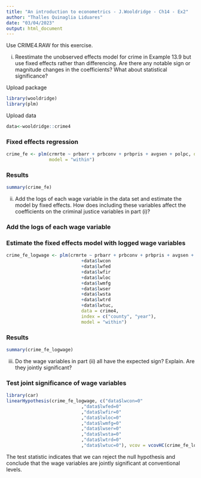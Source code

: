 ---
title: "An introduction to econometrics - J.Wooldridge - Ch14 - Ex2"
author: "Thalles Quinaglia Liduares"
date: "03/04/2023"
output: html_document
---

Use CRIME4.RAW  for this exercise.

(i) Reestimate the unobserved effects model for crime in Example 13.9 but use fixed 
effects rather than differencing. Are there any notable sign or magnitude changes 
in the coefficients? What about statistical significance?

Upload package

```{r}
library(wooldridge)
library(plm)
```

Upload data

```{r}
data<-wooldridge::crime4
```
### Fixed effects regression
```{r}

crime_fe <- plm(crmrte ~ prbarr + prbconv + prbpris + avgsen + polpc, data = crime4, index = c("county","year"),
                model = "within")

```

### Results

```{r}
summary(crime_fe)
```


(ii) Add the logs of each wage variable in the data set and estimate the model by fixed 
effects. How does including these variables affect the coefficients on the criminal 
justice variables in part (i)?

### Add the logs of each wage variable

### Estimate the fixed effects model with logged wage variables

```{r}

crime_fe_logwage <- plm(crmrte ~ prbarr + prbconv + prbpris + avgsen + polpc  
                            +data$lwcon  
                            +data$lwfed
                            +data$lwfir
                            +data$lwloc
                            +data$lwmfg
                            +data$lwser
                            +data$lwsta
                            +data$lwtrd
                            +data$lwtuc, 
                            data = crime4, 
                            index = c("county", "year"),
                            model = "within")


```
### Results
```{r}
summary(crime_fe_logwage)
```


(iii) Do the wage variables in part (ii) all have the expected sign? Explain. Are they 
jointly significant?

### Test joint significance of wage variables

```{r}

library(car)
linearHypothesis(crime_fe_logwage, c("data$lwcon=0"  
                            ,"data$lwfed=0"
                            ,"data$lwfir=0"
                            ,"data$lwloc=0"
                            ,"data$lwmfg=0"
                            ,"data$lwser=0"
                            ,"data$lwsta=0"
                            ,"data$lwtrd=0"
                            ,"data$lwtuc=0"), vcov = vcovHC(crime_fe_logwage, type = "HC1"))
```


The test statistic indicates that we can reject the null hypothesis and conclude that the wage variables are jointly significant at conventional levels.
